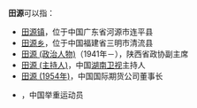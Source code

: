 {{not|田原}}
'''田源'''可以指：
* [[田源镇|田源镇]]，位于中国广东省河源市连平县
* [[田源乡|田源乡]]，位于中国福建省三明市清流县
* [[田源_(政治人物)|田源 (政治人物)]]（1941年－），陕西省政协副主席
* [[田源_(主持人)|田源 (主持人)]]，中国[[湖南卫视|湖南卫视]]主持人
* [[田源_(1954年)|田源 (1954年)]]，中国国际期货公司董事长
* {{link-en|田源 (举重运动员)|Tian Yuan (weightlifter)}}，中国举重运动员

{{Disambig|Cat=二字消歧义}}